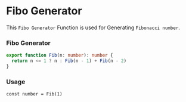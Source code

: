 # Fibo Generator

This `Fibo Generator` Function is used for
Generating `Fibonacci number`.

### Fibo Generator

```ts filename="fibo.ts" copy
export function Fib(n: number): number {
  return n <= 1 ? n : Fib(n - 1) + Fib(n - 2)
}
```

### Usage

```tsx filename="index.tsx" copy
const number = Fib(1)
```

